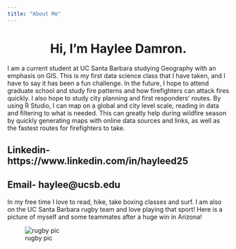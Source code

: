 ```yaml
---
title: "About Me"
---
```

  
<center>
# Hi, I'm Haylee Damron. 

</center>
I am a current student at UC Santa Barbara studying Geography with an emphasis on GIS. This is my first data science class that I have taken, and I have to say it has been a fun challenge. In the future, I hope to attend graduate school and study fire patterns and how firefighters can attack fires quickly. I also hope to study city planning and first responders' routes. By using R Studio, I can map on a global and city level scale, reading in data and filtering to what is needed. This can greatly help during wildfire season by quickly generating maps with online data  sources and links, as well as the fastest routes for firefighters to take. 

## Linkedin- https://www.linkedin.com/in/hayleed25

## Email- haylee@ucsb.edu

In my free time I love to read, hike, take boxing classes and surf. I am also on the UC Santa Barbara rugby team and love playing that sport! Here is a picture of myself and some teammates after a huge win in Arizona!

![rugby pic](~/Github/Geog-13-Labs/LAB01/rugby.img/rugby.jpeg)

